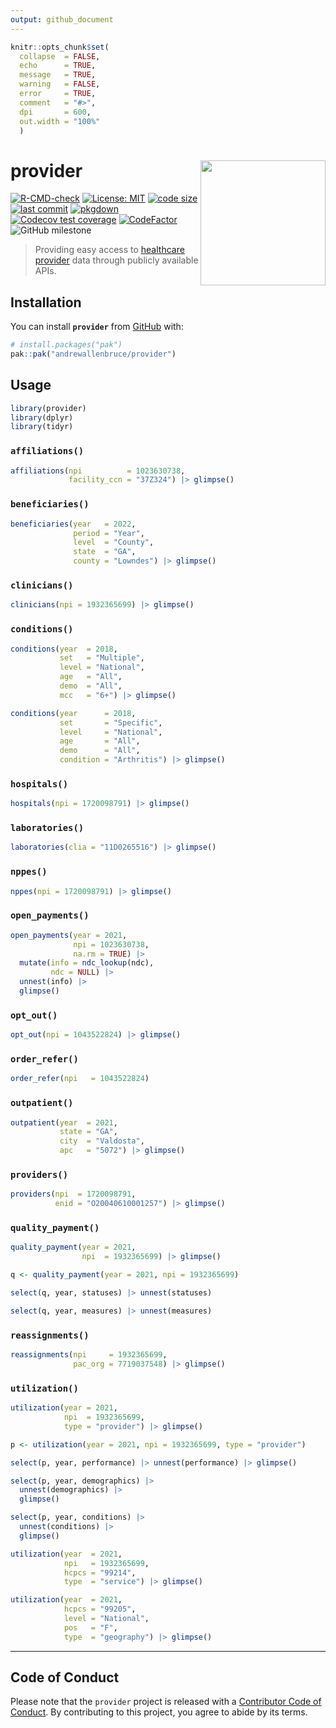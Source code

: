 ```yaml
---
output: github_document
---
```


<!-- README.md is generated from README.Rmd. Please edit that file -->

```r
knitr::opts_chunk$set(
  collapse  = FALSE,
  echo      = TRUE,
  message   = TRUE, 
  warning   = FALSE,
  error     = TRUE,
  comment   = "#>",
  dpi       = 600, 
  out.width = "100%"
  )
```

# provider <img src="man/figures/logo.svg" align="right" height="200" />

<!-- badges: start -->
[![R-CMD-check](https://github.com/andrewallenbruce/provider/actions/workflows/R-CMD-check.yaml/badge.svg)](https://github.com/andrewallenbruce/provider/actions/workflows/R-CMD-check.yaml)
[![License: MIT](https://img.shields.io/badge/license-MIT-blue.svg)](https://choosealicense.com/licenses/mit/)
[![code size](https://img.shields.io/github/languages/code-size/andrewallenbruce/provider.svg)](https://github.com/andrewallenbruce/provider)
[![last commit](https://img.shields.io/github/last-commit/andrewallenbruce/provider.svg)](https://github.com/andrewallenbruce/provider/commits/main)
[![pkgdown](https://github.com/andrewallenbruce/provider/actions/workflows/pkgdown.yaml/badge.svg)](https://github.com/andrewallenbruce/provider/actions/workflows/pkgdown.yaml)
[![Codecov test coverage](https://codecov.io/gh/andrewallenbruce/provider/branch/main/graph/badge.svg)](https://app.codecov.io/gh/andrewallenbruce/provider?branch=main)
[![CodeFactor](https://www.codefactor.io/repository/github/andrewallenbruce/provider/badge)](https://www.codefactor.io/repository/github/andrewallenbruce/provider)
![GitHub milestone](https://img.shields.io/github/milestones/progress/andrewallenbruce/provider/1?color=white&logo=milestones)
<!-- badges: end -->

> Providing easy access to [healthcare provider](https://en.wikipedia.org/wiki/Health_care_provider) data through publicly available APIs.

## Installation

You can install __`provider`__ from [GitHub](https://github.com/) with:

``` r
# install.packages("pak")
pak::pak("andrewallenbruce/provider")
```

## Usage

```r
library(provider)
library(dplyr)
library(tidyr)
```


### `affiliations()`

```r
affiliations(npi          = 1023630738, 
             facility_ccn = "37Z324") |> glimpse()
```


### `beneficiaries()`

```r
beneficiaries(year   = 2022, 
              period = "Year", 
              level  = "County", 
              state  = "GA", 
              county = "Lowndes") |> glimpse()
```

### `clinicians()`

```r
clinicians(npi = 1932365699) |> glimpse()
```

### `conditions()`

```r
conditions(year  = 2018, 
           set   = "Multiple", 
           level = "National", 
           age   = "All", 
           demo  = "All", 
           mcc   = "6+") |> glimpse()
```


```r
conditions(year      = 2018, 
           set       = "Specific", 
           level     = "National", 
           age       = "All", 
           demo      = "All",
           condition = "Arthritis") |> glimpse()
```

### `hospitals()`

```r
hospitals(npi = 1720098791) |> glimpse()
```

### `laboratories()`

```r
laboratories(clia = "11D0265516") |> glimpse()
```


### `nppes()`

```r
nppes(npi = 1720098791) |> glimpse()
```


### `open_payments()`

```r
open_payments(year = 2021, 
              npi = 1023630738, 
              na.rm = TRUE) |> 
  mutate(info = ndc_lookup(ndc), 
         ndc = NULL) |> 
  unnest(info) |> 
  glimpse()
```


### `opt_out()`

```r
opt_out(npi = 1043522824) |> glimpse()
```


### `order_refer()`

```r
order_refer(npi   = 1043522824)
```


### `outpatient()`

```r
outpatient(year  = 2021, 
           state = "GA", 
           city  = "Valdosta", 
           apc   = "5072") |> glimpse()
```


### `providers()`

```r
providers(npi  = 1720098791, 
          enid = "O20040610001257") |> glimpse()
```

### `quality_payment()`

```r
quality_payment(year = 2021, 
                npi  = 1932365699) |> glimpse()
```


```r
q <- quality_payment(year = 2021, npi = 1932365699)

select(q, year, statuses) |> unnest(statuses) 
```


```r
select(q, year, measures) |> unnest(measures)
```

### `reassignments()`

```r
reassignments(npi     = 1932365699, 
              pac_org = 7719037548) |> glimpse()
```


### `utilization()`

```r
utilization(year = 2021, 
            npi  = 1932365699, 
            type = "provider") |> glimpse()
```



```r
p <- utilization(year = 2021, npi = 1932365699, type = "provider")

select(p, year, performance) |> unnest(performance) |> glimpse()
```


```r
select(p, year, demographics) |> 
  unnest(demographics) |> 
  glimpse()
```


```r
select(p, year, conditions) |> 
  unnest(conditions) |> 
  glimpse()
```



```r
utilization(year  = 2021, 
            npi   = 1932365699,
            hcpcs = "99214",
            type  = "service") |> glimpse()
```


```r
utilization(year  = 2021, 
            hcpcs = "99205", 
            level = "National",
            pos   = "F",
            type  = "geography") |> glimpse()
```

------------------------------------------------------------------------------

## Code of Conduct

Please note that the `provider` project is released with a [Contributor Code of Conduct](https://andrewallenbruce.github.io/provider/CODE_OF_CONDUCT.html). By contributing to this project, you agree to abide by its terms.

